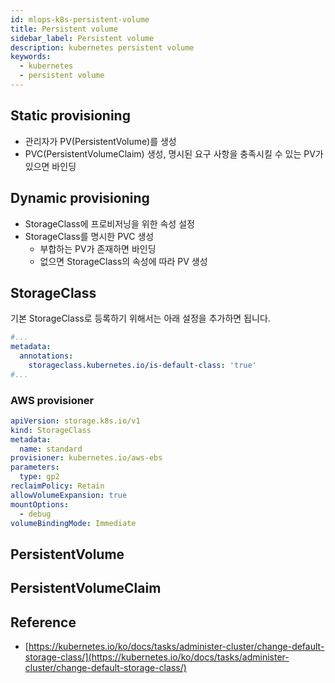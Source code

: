 ```yaml
---
id: mlops-k8s-persistent-volume
title: Persistent volume
sidebar_label: Persistent volume
description: kubernetes persistent volume
keywords:
  - kubernetes
  - persistent volume
---
```


## Static provisioning

- 관리자가 PV(PersistentVolume)를 생성
- PVC(PersistentVolumeClaim) 생성, 명시된 요구 사항을 충족시킬 수 있는 PV가 있으면 바인딩

## Dynamic provisioning

- StorageClass에 프로비저닝을 위한 속성 설정
- StorageClass를 명시한 PVC 생성
  - 부합하는 PV가 존재하면 바인딩
  - 없으면 StorageClass의 속성에 따라 PV 생성

## StorageClass

기본 StorageClass로 등록하기 위해서는 아래 설정을 추가하면 됩니다.

```yaml
#...
metadata:
  annotations:
    storageclass.kubernetes.io/is-default-class: 'true'
#...
```

### AWS provisioner

```yaml title="aws-standard-storage-class.yaml"
apiVersion: storage.k8s.io/v1
kind: StorageClass
metadata:
  name: standard
provisioner: kubernetes.io/aws-ebs
parameters:
  type: gp2
reclaimPolicy: Retain
allowVolumeExpansion: true
mountOptions:
  - debug
volumeBindingMode: Immediate
```

## PersistentVolume

## PersistentVolumeClaim

## Reference

- [https://kubernetes.io/ko/docs/tasks/administer-cluster/change-default-storage-class/](https://kubernetes.io/ko/docs/tasks/administer-cluster/change-default-storage-class/)

